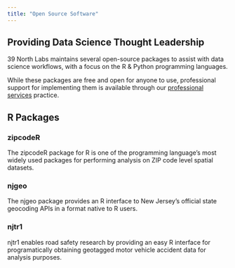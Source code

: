 ```yaml
---
title: "Open Source Software"
---
```


## Providing Data Science Thought Leadership

39 North Labs maintains several open-source packages to assist with data science workflows, with a focus on the R & Python programming languages.

While these packages are free and open for anyone to use, professional support for implementing them is available through our [professional services](/services.qmd) practice.

## R Packages

### zipcodeR {.s}
The zipcodeR package for R is one of the programming language's most widely used packages for performing analysis on ZIP code level spatial datasets.

### njgeo
The njgeo package provides an R interface to New Jersey's official state geocoding APIs in a format native to R users.

### njtr1
njtr1 enables road safety research by providing an easy R interface for programatically obtaining geotagged motor vehicle accident data for analysis purposes.

